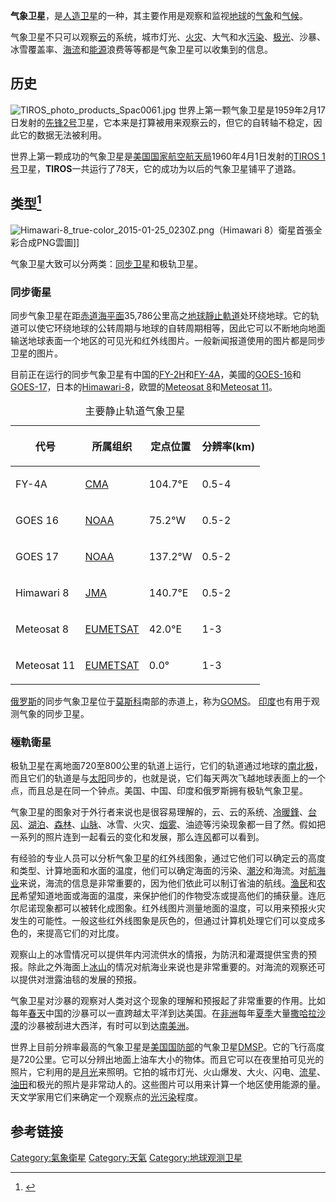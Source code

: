 {{noteTA
|1=zh-hans:厄尔尼诺;zh-hk:厄爾尼諾現象;zh-tw:聖嬰現象;
|2=zh-hans:卫;zh-hk:衞;zh-mo:衞;zh-tw:衛;
}}
'''气象卫星'''，是[[人造卫星|人造卫星]]的一种，其主要作用是观察和监视[[地球|地球]]的[[气象|气象]]和[[气候|气候]]。

气象卫星不只可以观察[[云|云]]的系统，城市灯光、[[火灾|火灾]]、大气和水[[污染|污染]]、[[极光|极光]]、沙暴、冰雪覆盖率、[[海流|海流]]和[[能源|能源]]浪费等等都是气象卫星可以收集到的信息。

== 历史 ==
[[File:TIROS_photo_products_Spac0061.jpg|thumb]]
世界上第一颗气象卫星是1959年2月17日发射的[[先锋2号|先锋2号]]卫星，它本来是打算被用来观察云的，但它的自转轴不稳定，因此它的数据无法被利用。

世界上第一颗成功的气象卫星是[[美国国家航空航天局|美国国家航空航天局]]1960年4月1日发射的[[TIROS-1|TIROS 1号]]卫星，'''TIROS'''一共运行了78天，它的成功为以后的气象卫星铺平了道路。

== 类型<ref>{{Cite web|url = http://www.weather.com.cn/index/zjzx/07/652664_4.shtml|title = 林火监测启示录——深度解读气象卫星|accessdate = |author = |date = |publisher = |archive-date = 2016-03-02|archive-url = https://web.archive.org/web/20160302160053/http://www.weather.com.cn/index/zjzx/07/652664_4.shtml|dead-url = no}}</ref> ==
[[File:Himawari-8_true-color_2015-01-25_0230Z.png|thumb]]（Himawari 8）衛星首張全彩合成PNG雲圖]]

气象卫星大致可以分两类：[[同步卫星|同步卫星]]和极轨卫星。
=== 同步衛星 ===
同步气象卫星在距[[赤道|赤道]][[海平面|海平面]]35,786公里高之[[地球靜止軌道|地球靜止軌道]]处环绕地球。它的轨道可以使它环绕地球的公转周期与地球的自转周期相等，因此它可以不断地向地面输送地球表面一个地区的可见光和红外线图片。一般新闻报道使用的图片都是同步卫星的图片。

目前正在运行的同步气象卫星有中国的[[风云二号H星|FY-2H]]和[[风云四号A星|FY-4A]]，美國的[[GOES-16|GOES-16]]和[[GOES-17|GOES-17]]，日本的[[向日葵8号|Himawari-8]]，欧盟的[[Meteosat_8|Meteosat 8]]和[[Meteosat_11|Meteosat 11]]。
{| class="wikitable" style="background-color:#f0f0f0"
|+主要静止轨道气象卫星
! 代号 || 所属组织 || 定点位置 || 分辨率(km) 
|-
| FY-4A || [[中国气象局|CMA]] || 104.7°E || 0.5-4 
|-
| GOES 16 || [[国家海洋和大气管理局|NOAA]] || 75.2°W || 0.5-2 
|-
| GOES 17 || [[国家海洋和大气管理局|NOAA]] || 137.2°W || 0.5-2 
|-
| Himawari 8 || [[气象厅_(日本)|JMA]] || 140.7°E || 0.5-2 
|-
| Meteosat 8 || [https://www.eumetsat.int/website/home/index.html EUMETSAT] {{Wayback|url=https://www.eumetsat.int/website/home/index.html |date=20200820144318 }} || 42.0°E || 1-3 
|-
| Meteosat 11 || [https://www.eumetsat.int/website/home/index.html EUMETSAT] {{Wayback|url=https://www.eumetsat.int/website/home/index.html |date=20200820144318 }} || 0.0° || 1-3 
|}
 
[[俄罗斯|俄罗斯]]的同步气象卫星位于[[莫斯科|莫斯科]]南部的赤道上，称为[[GOMS|GOMS]]。  
[[印度|印度]]也有用于观测气象的同步卫星。

=== 極軌衛星 ===
极轨卫星在离地面720至800公里的轨道上运行，它们的轨道通过地球的[[南极|南]][[北极|北极]]，而且它们的轨道是与[[太阳|太阳]]同步的，也就是说，它们每天两次飞越地球表面上的一个点，而且总是在同一个钟点。美国、中国、印度和俄罗斯拥有极轨气象卫星。

气象卫星的图象对于外行者来说也是很容易理解的，云、云的系统、[[冷锋|冷]][[暖鋒|暖鋒]]、[[台风|台风]]、[[湖泊|湖泊]]、[[森林|森林]]、[[山脉|山脉]]、冰雪、火灾、[[烟雾|烟雾]]、油迹等污染现象都一目了然。假如把一系列的照片连到一起看云的变化和发展，那么连[[风|风]]都可以看到。

有经验的专业人员可以分析气象卫星的红外线图象，通过它他们可以确定云的高度和类型、计算地面和水面的温度，他们可以确定海面的污染、[[潮汐|潮汐]]和海流。对[[航海业|航海业]]来说，海流的信息是非常重要的，因为他们依此可以制订省油的航线。[[渔民|渔民]]和[[农民|农民]]希望知道地面或海面的温度，来保护他们的作物受冻或提高他们的捕获量。连厄尔尼诺现象都可以被转化成图象。红外线图片测量地面的温度，可以用来预报火灾发生的可能性。一般这些红外线图象是灰色的，但通过计算机处理它们可以变成多色的，来提高它们的对比度。

观察山上的冰雪情况可以提供年内河流供水的情报，为防汛和灌溉提供宝贵的预报。除此之外海面上[[冰山|冰山]]的情况对航海业来说也是非常重要的。对海流的观察还可以提供对泄露油毯的发展的预报。

气象卫星对沙暴的观察对人类对这个现象的理解和预报起了非常重要的作用。比如每年[[春季|春天]]中国的沙暴可以一直跨越太平洋到达美国。在[[非洲|非洲]]每年[[夏季|夏季]]大量[[撒哈拉沙漠|撒哈拉沙漠]]的沙暴被刮进大西洋，有时可以到达[[南美洲|南美洲]]。

世界上目前分辨率最高的气象卫星是[[美国国防部|美国国防部]]的气象卫星[[DMSP|DMSP]]。它的飞行高度是720公里。它可以分辨出地面上油车大小的物体。而且它可以在夜里拍可见光的照片，它利用的是[[月球|月光]]来照明。它拍的城市灯光、火山爆发、大火、闪电、[[流星|流星]]、[[油田|油田]]和极光的照片是非常动人的。这些图片可以用来计算一个地区使用能源的量。天文学家用它们来确定一个观察点的[[光污染|光污染]]程度。

== 参考链接 ==
{{太空氣象觀測}}
{{Authority control}}
[[Category:氣象衛星|Category:氣象衛星]]
[[Category:天氣|Category:天氣]]
[[Category:地球观测卫星|Category:地球观测卫星]]